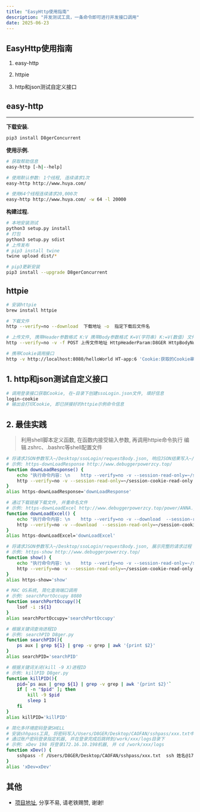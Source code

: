 ```yaml
---
title: "EasyHttp使用指南"
description: "并发测试工具，一条命令即可进行并发接口调用"
date: 2025-06-23
---
```


## EasyHttp使用指南

1.  easy-http

2.  httpie

3.  http和json测试自定义接口

## easy-http
---------

**下载安装.**
```bash
pip3 install D8gerConcurrent
```

**使用示例.**
```bash
# 获取帮助信息
easy-http [-h|--help]

# 使用默认参数: 1个线程, 连续请求1次
easy-http http://www.huya.com/

# 使用64个线程连续请求20,000次
easy-http http://www.huya.com/ -w 64 -l 20000
```

**构建过程.**
```bash
# 本地安装测试
python3 setup.py install
# 打包
python3 setup.py sdist
# 上传发布
# pip3 install twine
twine upload dist/*

# pip3更新安装
pip3 install --upgrade D8gerConcurrent
```

## httpie
```bash
# 安装httpie
brew install httpie

# 下载文件
http --verify=no --download  下载地址 -o  指定下载后文件名

# 上传文件, 携带Header参数格式 K:V 携带Body参数格式 K=V(字符串) K:=V(数值) 文件参数格式 K文件@V路径
http --verify=no -v -f POST 上传文件地址 HttpHeaderParam:D8GER HttpBodyNumParam:=4 HttpBodyStringParam:=D8GER  file@文件在本机的绝对路径(~/D8ger/good/luck.txt)

# 携带Cookie调用接口
http -v http://localhost:8080/helloWorld HT-app:6 'Cookie:获取的Cookie串'
```

## 1. http和json测试自定义接口
```bash
# 调用登录接口获取Cookie, 在~目录下创建ssoLogin.json文件, 填好信息
login-cookie
# 输出会打印Cookie, 即已拼接好的httpie示例命令信息
```

## 2. 最佳实践
> 利用shell脚本定义函数, 在函数内接受输入参数, 再调用httpie命令执行
> 编辑.zshrc、.bashrc等shell配置文件

```bash
# 将请求JSON参数写入~/Desktop/ssoLogin/requestBody.json, 响应JSON结果写入~/Desktop/ssoLogin/ResponseBody.json
# 示例: https-downLoadResponse http://www.debuggerpowerzcy.top/
function downLoadResponse() {
    echo "执行命令内容: \n    http --verify=no -v --session-read-only=~/session-cookie-read-only.json${1} < ~/Desktop/ssoLogin/requestBody.json -d >>~/Desktop/ssoLogin/ResponseBody.json ${@:2}\n"
    http --verify=no -v --session-read-only=~/session-cookie-read-only.json POST ${1} < ~/Desktop/ssoLogin/requestBody.json -d >>~/Desktop/ssoLogin/ResponseBody.json ${@:2}
}
alias https-downLoadResponse='downLoadResponse'

# 通过下载链接下载文件, 并重命名文件
# 示例: https-downLoadExcel http://www.debuggerpowerzcy.top/power/ANNA.jpg  My.jpg
function downLoadExcel() {
    echo "执行命令内容: \n    http --verify=no -v --download  --session-read-only=~/session-cookie-rey.json POST ${1} < ~/Desktop/ssoLogin/requestBody.json -o ${2}"
    http --verify=no -v --download  --session-read-only=~/session-cookie-read-only.json POST ${1} < ~/Desktop/ssoLogin/requestBody.json -o ${2}
}
alias https-downLoadExcel='downLoadExcel'

# 将请求JSON参数写入~/Desktop/ssoLogin/requestBody.json, 展示完整的请求过程
# 示例: https-show http://www.debuggerpowerzcy.top/
function show() {
    echo "执行命令内容: \n    http --verify=no -v --session-read-only=~/session-cookie-read-only.json${1} < ~/Desktop/ssoLogin/requestBody.json ${@:2}\n"
    http --verify=no -v --session-read-only=~/session-cookie-read-only.json POST ${1} < ~/Desktop/ssoLogin/requestBody.json ${@:2}
}
alias https-show='show'

# MAC OS系统, 简化查询端口调用
# 示例: searchPortOccupy 8080
function searchPortOccupy(){
    lsof -i :${1}
}
alias searchPortOccupy='searchPortOccupy'

# 根据关键词查询进程ID
# 示例: searchPID D8ger.py
function searchPID(){
    ps aux | grep ${1} | grep -v grep | awk '{print $2}'
}
alias searchPID='searchPID'

# 根据关键词关闭(kill -9 X)进程ID
# 示例: killPID D8ger.py
function killPID(){
    pid=`ps aux | grep ${1} | grep -v grep | awk '{print $2}'`
    if [ -n "$pid" ]; then
        kill -9 $pid
        sleep 1
    fi
}
alias killPID='killPID'

# 简化多环境密码登录SHELL
# 安装shhpass工具, 将密码写入/Users/D8GER/Desktop/CAOFAN/sshpass/xxx.txt中
# 通过账户密码登录指定机器, 并在登录完成后跳转到/work/xxx/logs目录下
# 示例: xDev 198 将登录172.16.10.198机器, 并 cd /work/xxx/logs
function xDev() {
    sshpass -f /Users/D8GER/Desktop/CAOFAN/sshpass/xxx.txt  ssh 姓名@172.16.10.${1}  -t  'cd /work/xxx/logs/; exec $SHELL'
}
alias 'xDev=xDev'
```

## 其他
- [项目地址](https://github.com/caofanCPU/D8gerConcurrent), 分享不易, 请老铁赐赞, 谢谢!
